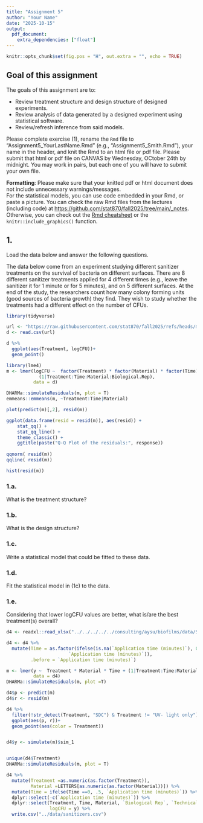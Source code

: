 ```yaml
---
title: "Assignment 5"
author: "Your Name"
date: "2025-10-15"
output: 
  pdf_document:
    extra_dependencies: ["float"]
---
```


```r
knitr::opts_chunk$set(fig.pos = "H", out.extra = "", echo = TRUE)
```

## Goal of this assignment  

The goals of this assignment are to: 

- Review treatment structure and design structure of designed experiments. 
- Review analysis of data generated by a designed experiment using statistical software. 
- Review/refresh inference from said models. 

Please complete exercise (1), rename the `Rmd` file to "Assignment5_YourLastName.Rmd" (e.g., "Assignment5_Smith.Rmd"), your name in the header, and knit the Rmd to an html file or pdf file. Please submit that html or pdf file on CANVAS by Wednesday, OCtober 24th by midnight. You may work in pairs, but each one of you will have to submit your own file. 

**Formatting**: Please make sure that your knitted pdf or html document does not include unnecessary warnings/messages.  
For the statistical models, you can use \LaTeX code embedded in your Rmd, or paste a picture. You can check the raw Rmd files from the lectures (including \LaTeX code) at [https://github.com/stat870/fall2025/tree/main/_notes](https://github.com/stat870/fall2025/tree/main/_notes). Otherwise, you can check out the [Rmd cheatsheet](https://rstudio.github.io/cheatsheets/html/rmarkdown.html) or the `knitr::include_graphics()` function. 

## 1. 

Load the data below and answer the following questions. 

The data below come from an experiment studying different sanitizer treatments on the survival of bacteria on different surfaces. There are 8 different sanitizer treatments applied for 4 different times (e.g., leave the sanitizer it for 1 minute or for 5 minutes), and on 5 different surfaces. 
At the end of the study, the researchers count how many colony forming units (good sources of bacteria growth) they find. 
They wish to study whether the treatments had a different effect on the number of CFUs. 

```r
library(tidyverse)

url <- "https://raw.githubusercontent.com/stat870/fall2025/refs/heads/main/data/sanitizers.csv"
d <- read.csv(url)

d %>% 
  ggplot(aes(Treatment, logCFU))+
  geom_point()
```


```r
library(lme4)
m <- lmer(logCFU ~  factor(Treatment) * factor(Material) * factor(Time) + 
            (1|Treatment:Time:Material:Biological.Rep),
          data = d)

DHARMa::simulateResiduals(m, plot = T)
emmeans::emmeans(m, ~Treatment:Time|Material)

plot(predict(m)[,2], resid(m))

ggplot(data.frame(resid = resid(m)), aes(resid)) +
    stat_qq() +
    stat_qq_line() +
    theme_classic() +
    ggtitle(paste("Q-Q Plot of the residuals:", response))
 
qqnorm( resid(m))
qqline( resid(m))

hist(resid(m))
```

### 1.a. 

What is the treatment structure? 

### 1.b. 

What is the design structure? 

### 1.c. 

Write a statistical model that could be fitted to these data. 

### 1.d.

Fit the statistical model in (1c) to the data. 

### 1.e. 

Considering that lower logCFU values are better, what is/are the best treatment(s) overall? 











```r
d4 <- readxl::read_xlsx("../../../../../consulting/aysu/biofilms/data/Sessile Listeria UV OREI data for stats.xlsx")

d4 <- d4 %>% 
  mutate(Time = as.factor(ifelse(is.na(`Application time (minutes)`), 0,
                       `Application time (minutes)`)),
         .before = `Application time (minutes)`)

m <- lmer(y ~  Treatment * Material * Time + (1|Treatment:Time:Material:`Biological Rep`),
          data = d4)
DHARMa::simulateResiduals(m, plot =T)

d4$p <- predict(m)
d4$r <- resid(m)

d4 %>% 
  filter(!str_detect(Treatment, "SDC") & Treatment != "UV- light only") %>% 
  ggplot(aes(p, r))+
  geom_point(aes(color = Treatment))


d4$y <- simulate(m)$sim_1


unique(d4$Treatment)
DHARMa::simulateResiduals(m, plot = T)

d4 %>% 
  mutate(Treatment =as.numeric(as.factor(Treatment)), 
         Material =LETTERS[as.numeric(as.factor(Material))]) %>% 
  mutate(Time = ifelse(Time ==0, .5, `Application time (minutes)`)) %>%
  dplyr::select(-c(`Application time (minutes)`)) %>% 
  dplyr::select(Treatment, Time, Material, `Biological Rep`, `Technical Rep`, 
                logCFU = y) %>% 
  write.csv("../data/sanitizers.csv")
```






